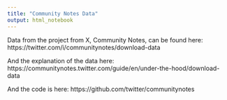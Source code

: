 ```yaml
---
title: "Community Notes Data"
output: html_notebook
---
```


Data from the project from X, Community Notes, can be found here: https://twitter.com/i/communitynotes/download-data

And the explanation of the data here: https://communitynotes.twitter.com/guide/en/under-the-hood/download-data

And the code is here: https://github.com/twitter/communitynotes
